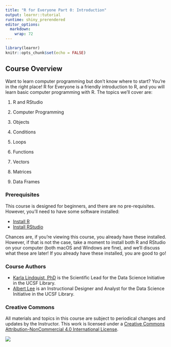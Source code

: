 ```yaml
---
title: "R for Everyone Part 0: Introduction"
output: learnr::tutorial
runtime: shiny_prerendered
editor_options: 
  markdown: 
    wrap: 72
---
```


```r
library(learnr)
knitr::opts_chunk$set(echo = FALSE)
```

## Course Overview

Want to learn computer programming but don't know where to start? You're
in the right place! R for Everyone is a friendly introduction to R, and
you will learn basic computer programming with R. The topics we'll cover
are:

1.  R and RStudio

2.  Computer Programming

3.  Objects

4.  Conditions

5.  Loops

6.  Functions

7.  Vectors

8.  Matrices

9.  Data Frames

### Prerequisites

This course is designed for beginners, and there are no pre-requisites.
However, you'll need to have some software installed:

-   [Install R](https://cran.r-project.org/)
-   [Install
    RStudio](https://www.rstudio.com/products/rstudio/download/)

Chances are, if you're viewing this course, you already have these
installed. However, if that is not the case, take a moment to install
both R and RStudio on your computer (both macOS and Windows are fine),
and we'll discuss what these are later! If you already have these
installed, you are good to go!

### Course Authors

-   [Karla Lindquist, PhD](http://profiles.ucsf.edu/karla.lindquist) is
    the Scientific Lead for the Data Science Initiative in the UCSF
    Library.
-   [Albert Lee](https://www.linkedin.com/in/albemlee/) is an
    Instructional Designer and Analyst for the Data Science Initiative
    in the UCSF Library.

### Creative Commons

All materials and topics in this course are subject to periodical
changes and updates by the Instructor. This work is licensed under a
[Creative Commons Attribution-NonCommercial 4.0 International
License](http://creativecommons.org/licenses/by-nc/4.0/).

![](images/creative_commons.png)
